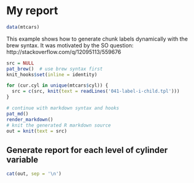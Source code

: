 # My report

```r
data(mtcars)
```

This example shows how to generate chunk labels dynamically with the brew syntax. It was motivated by the SO question: http://stackoverflow.com/q/12095113/559676

```r
src = NULL
pat_brew()  # use brew syntax first
knit_hooks$set(inline = identity)

for (cur.cyl in unique(mtcars$cyl)) {
  src = c(src, knit(text = readLines('041-label-i-child.tpl')))
}

# continue with markdown syntax and hooks
pat_md()
render_markdown()
# knit the generated R markdown source
out = knit(text = src)
```

## Generate report for each level of cylinder variable

```r
cat(out, sep = '\n')
```
